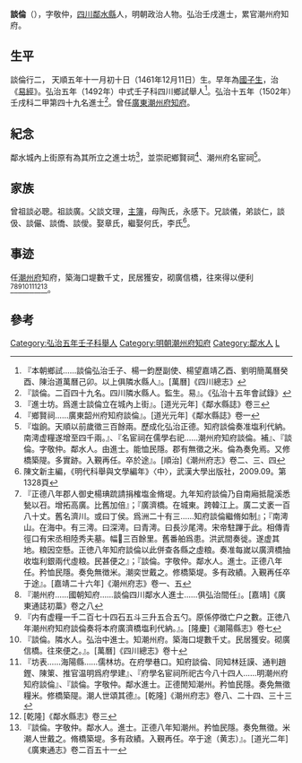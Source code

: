 {{About|弘治十五年壬戌科進士四川人談倫|天順元年丁丑科進士上海人談倫|談倫_(天順進士)}}
{{明清人物信息框
| 姓名 = 談倫
| 原名 =
| 圖片名稱= 
| 圖片大小 =
| 圖片說明 = 
| 最高職務 = 廣東潮州府知府
| 國家 = 大明 
| 爵位 =
| 籍貫 = [[四川|四川]][[順慶府|順慶府]][[鄰水縣|鄰水縣]]民籍
| 族裔 = 
| 字號 = 字敬仲
| 諡號 =
| 出生日期 = 天順五年十一月初十日<br>（1461年12月11日）
| 出生地點 =
| 逝世日期 = 正德十五年（1520年）
| 逝世地點 =
| 墓葬 =
| 配偶 = 章氏，何氏；李氏
| 親屬 = 曾祖[[談必聰|談必聰]]，祖[[談廣|談廣]]<br>父[[談文理|談文理]]，母陶氏
| 出身 =
* 弘治五年壬子科舉人
* 弘治十五年壬戌科進士出身
| 經歷 =
| 著作 =  
* 《韓祠錄》三卷<ref>『《韓祠錄》三卷。明葉性、談倫同編。存。《欽定四庫全書提要》性。里籍未詳。官潮州府同知。倫。上海人。天順丁丑進士。官至工部右侍郞。然是編前有翰林院檢討[[盛端明|盛端明]]序。稱性編錄未成。以述職北上。倫時爲潮州知府。因續成之。考書成於正德甲戌。上距天順丁丑已五十八年。且作序之盛端明爲宏治壬戌進士。距天順丁丑亦四十六年。與倫似不相及。卽倫老而尙存。亦不應七八十歲尚爲知府。後乃忽至九卿。疑爲别一談倫。名姓偶同也。其書首載韓愈遺像及韓山書院鱷魚韓木諸圖。次《唐書》本傳及愈謫潮州時所作詩文。次記祠制祭儀及後人碑記詩讚。末附載趙鼎《得全書院記》、陸秀夫《馬發祠記》以皆在潮地故并錄之。其《南珠亭記》一篇則又以潮之人物代興歸美于愈云』。[道光二年]《廣東通志》卷一百九十</ref>
}}

'''談倫'''（{{bd|1461年|12月11日|1520年|catIdx=T談}}），字敬仲，[[四川|四川]][[鄰水縣|鄰水縣]]人，明朝政治人物。弘治壬戌進士，累官潮州府知府。

==生平==
談倫行二， 天順五年十一月初十日（1461年12月11日）生。早年為[[國子生|國子生]]，治《[[易經|易經]]》。弘治五年（1492年）中式壬子科四川鄉試舉人<ref>『本朝鄉試……談倫弘治壬子、楊一鈞歷副使、楊望嘉靖乙酉、劉明簡萬曆癸酉、陳治道萬曆己卯。以上俱隣水縣人』。[萬曆]《四川總志》</ref>。弘治十五年（1502年）壬戌科二甲第四十九名進士<ref>『談倫。二百四十九名。四川隣水縣人。監生。易』。《弘治十五年會試錄》</ref>。曾任[[廣東|廣東]][[潮州府|潮州府]][[知府|知府]]。

==紀念==
鄰水城內上街原有為其所立之進士坊<ref>『進士坊。爲進士談倫立在城內上街』。[道光元年]《鄰水縣誌》卷三</ref>，並崇祀鄉賢祠<ref>『鄉賢祠……廣東韶州府知府談倫』。[道光元年]《鄰水縣誌》卷一</ref>、潮州府名宦祠<ref>『塩餉。天順以前歲徵三百餘兩。歷成化弘治正德。知府談倫奏准塩利代納。南澚虚糧遂增至四千兩。』、『名宦祠在儒學右祀……潮州府知府談倫。補』、『談倫。字敬仲。鄰水人。由進士。能恤民隱。郡有無徵之米。倫為奏免焉。又修橋築隄。多實跡。入覲再任。卒於途』。[順治]《潮州府志》卷二、三、四</ref>。

==家族==
曾祖談必聰。祖談廣。父談文理，[[主簿|主簿]]，母陶氏，永感下。兄談儀，弟談仁，談伋、談儼、談僑、談僾。娶章氏，繼娶何氏，李氏<ref>陳文新主編，《明代科舉與文學編年》〈中〉，武漢大學出版社，2009.09。第1328頁</ref>。

==事迹==
任[[潮州府|潮州府]]知府，築海口堤數千丈，民居獲安，砌廣信橋，往來得以便利<ref>『正德八年郡人御史楊琠䟽請捐榷塩金脩堤。九年知府談倫乃自南廂抵龍溪悉甃以䂖。增拓高廣。比舊加倍』；『廣濟橋。在城東。跨韓江上。廣二丈袤一百八十丈。舊名濟川。或曰丁侯。爲洲二十有三……知府談倫繼脩如制』；『南澚山。在海中。有三澚。曰深澚。曰青澚。曰長沙尾澚。宋帝駐蹕于此。相傳青徑口有宋丞相陸秀夫墓。幅𢄙三百餘里。舊番舶爲患。洪武間奏徙。遂虚其地。粮因空懸。正徳八年知府談倫以此併查各縣之虛粮。奏准每嵗以廣濟橋抽收塩利銀兩代虛粮。民甚便之』；『談倫。字敬仲。鄰水人。進士。正德八年任。矜恤民隱。奏免無徴米。潮奕世戴之。修橋築堤。多有政績。入覲再任卒于途』。[嘉靖二十六年]《潮州府志》卷一、五</ref><ref>『潮州府……國朝知府……談倫四川鄰水人進士……俱弘治間任』。[嘉靖]《廣東通誌初藁》卷之八</ref><ref>『内有虚糧一千二百七十四石五斗三升五合五勺。原係停徴亡户之數。正徳八年潮州府知府談倫奏将本府廣濟橋塩利代納。』。[隆慶]《潮陽縣志》卷七</ref><ref>『談倫。隣水人。弘治中進士。知潮州府。築海口堤數千丈。民居獲安。砌廣信橋。往來便之。』。[萬曆]《四川總志》卷十</ref><ref>『坊表……海陽縣……儒林坊。在府學巷口。知府談倫、同知林廷謨、通判趙鏗、陳䇿、推官温明爲府學建』、『府學名宦祠所祀古今八十四人……明潮州府知府談倫』、『談倫。字敬仲。鄰水進士。正德閒知潮州。矜恤民隱。奏免無徵糧米。修橋築隄。潮人世頌其德』。[乾隆]《潮州府志》卷八、二十四、三十三</ref><ref>[乾隆]《鄰水縣志》卷三</ref><ref>『談倫。字敬仲。鄰水人。進士。正德八年知潮州。矜恤民隱。奏免無徵。米潮人世戴之。脩橋築堤。多有政績。入覲再任。卒于途（黄志）』。[道光二年]《廣東通志》卷二百五十一</ref>。

==參考==
{{reflist|2}}

{{弘治十五年壬戌科殿試金榜}}
{{規範控制}}
{{DEFAULTSORT:Tan談}}
[[Category:弘治五年壬子科舉人|Category:弘治五年壬子科舉人]]
[[Category:明朝潮州府知府|Category:明朝潮州府知府]]
[[Category:鄰水人|Category:鄰水人]]
[[Category:谈姓|L]]